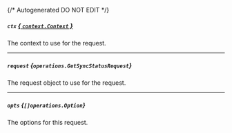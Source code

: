 {/* Autogenerated DO NOT EDIT  */}

##### `ctx` [*{ `context.Context` }*](https://pkg.go.dev/context#Context)
The context to use for the request.

---
##### `request` *{`operations.GetSyncStatusRequest`}*
The request object to use for the request.
<Collapsible openLabel={Labels.showProperties} closeLabel={Labels.hideProperties}>
    <GetSyncStatusRequest/>
</Collapsible>

---
##### `opts` *{`[]operations.Option`}*
The options for this request.


